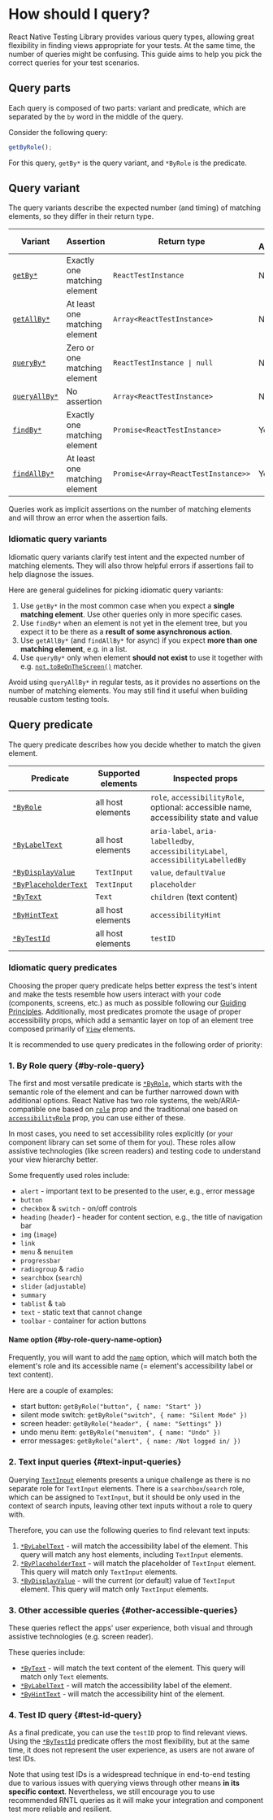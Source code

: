 # How should I query?

React Native Testing Library provides various query types, allowing great flexibility in finding views appropriate for your tests. At the same time, the number of queries might be confusing. This guide aims to help you pick the correct queries for your test scenarios.

## Query parts

Each query is composed of two parts: variant and predicate, which are separated by the `by` word in the middle of the query.

Consider the following query:

```ts
getByRole();
```

For this query, `getBy*` is the query variant, and `*ByRole` is the predicate.

## Query variant

The query variants describe the expected number (and timing) of matching elements, so they differ in their return type.

| Variant                                        | Assertion                     | Return type                                | Is Async? |
| ---------------------------------------------- | ----------------------------- | ------------------------------------------ | --------- |
| [`getBy*`](api/core/queries#get-by)            | Exactly one matching element  | `ReactTestInstance`                        | No        |
| [`getAllBy*`](api/core/queries#get-all-by)     | At least one matching element | `Array<ReactTestInstance>`                 | No        |
| [`queryBy*`](api/core/queries#query-by)        | Zero or one matching element  | <code>ReactTestInstance &#124; null</code> | No        |
| [`queryAllBy*`](api/core/queries#query-all-by) | No assertion                  | `Array<ReactTestInstance>`                 | No        |
| [`findBy*`](api/core/queries#find-by)          | Exactly one matching element  | `Promise<ReactTestInstance>`               | Yes       |
| [`findAllBy*`](api/core/queries#find-all-by)   | At least one matching element | `Promise<Array<ReactTestInstance>>`        | Yes       |

Queries work as implicit assertions on the number of matching elements and will throw an error when the assertion fails.

### Idiomatic query variants

Idiomatic query variants clarify test intent and the expected number of matching elements. They will also throw helpful errors if assertions fail to help diagnose the issues.

Here are general guidelines for picking idiomatic query variants:

1. Use `getBy*` in the most common case when you expect a **single matching element**. Use other queries only in more specific cases.
2. Use `findBy*` when an element is not yet in the element tree, but you expect it to be there as a **result of some asynchronous action**.
3. Use `getAllBy*` (and `findAllBy*` for async) if you expect **more than one matching element**, e.g. in a list.
4. Use `queryBy*` only when element **should not exist** to use it together with e.g. [`not.toBeOnTheScreen()`](api/jest-matchers#tobeonthescreen) matcher.

Avoid using `queryAllBy*` in regular tests, as it provides no assertions on the number of matching elements. You may still find it useful when building reusable custom testing tools.

## Query predicate

The query predicate describes how you decide whether to match the given element.

| Predicate                                                    | Supported elements | Inspected props                                                                             |
| ------------------------------------------------------------ | ------------------ | ------------------------------------------------------------------------------------------- |
| [`*ByRole`](api/core/queries#by-role)                        | all host elements  | `role`, `accessibilityRole`,<br /> optional: accessible name, accessibility state and value |
| [`*ByLabelText`](api/core/queries#by-label-text)             | all host elements  | `aria-label`, `aria-labelledby`,<br /> `accessibilityLabel`, `accessibilityLabelledBy`      |
| [`*ByDisplayValue`](api/core/queries#by-display-value)       | `TextInput`        | `value`, `defaultValue`                                                                     |
| [`*ByPlaceholderText`](api/core/queries#by-placeholder-text) | `TextInput`        | `placeholder`                                                                               |
| [`*ByText`](api/core/queries#by-text)                        | `Text`             | `children` (text content)                                                                   |
| [`*ByHintText`](api/core/queries#by-hint-text)               | all host elements  | `accessibilityHint`                                                                         |
| [`*ByTestId`](api/core/queries#by-test-id)                   | all host elements  | `testID`                                                                                    |

### Idiomatic query predicates

Choosing the proper query predicate helps better express the test's intent and make the tests resemble how users interact with your code (components, screens, etc.) as much as possible following our [Guiding Principles](https://testing-library.com/docs/guiding-principles). Additionally, most predicates promote the usage of proper accessibility props, which add a semantic layer on top of an element tree composed primarily of [`View`](https://reactnative.dev/docs/view) elements.

It is recommended to use query predicates in the following order of priority:

### 1. By Role query {#by-role-query}

The first and most versatile predicate is [`*ByRole`](api/core/queries#by-role), which starts with the semantic role of the element and can be further narrowed down with additional options. React Native has two role systems, the web/ARIA-compatible one based on [`role`](https://reactnative.dev/docs/accessibility#role) prop and the traditional one based on [`accessibilityRole`](https://reactnative.dev/docs/accessibility#accessibilityrole) prop, you can use either of these.

In most cases, you need to set accessibility roles explicitly (or your component library can set some of them for you). These roles allow assistive technologies (like screen readers) and testing code to understand your view hierarchy better.

Some frequently used roles include:

- `alert` - important text to be presented to the user, e.g., error message
- `button`
- `checkbox` & `switch` - on/off controls
- `heading` (`header`) - header for content section, e.g., the title of navigation bar
- `img` (`image`)
- `link`
- `menu` & `menuitem`
- `progressbar`
- `radiogroup` & `radio`
- `searchbox` (`search`)
- `slider` (`adjustable`)
- `summary`
- `tablist` & `tab`
- `text` - static text that cannot change
- `toolbar` - container for action buttons

#### Name option {#by-role-query-name-option}

Frequently, you will want to add the [`name`](api/core/queries#by-role-options) option, which will match both the element's role and its accessible name (= element's accessibility label or text content).

Here are a couple of examples:

- start button: `getByRole("button", { name: "Start" })`
- silent mode switch: `getByRole("switch", { name: "Silent Mode" })`
- screen header: `getByRole("header", { name: "Settings" })`
- undo menu item: `getByRole("menuitem", { name: "Undo" })`
- error messages: `getByRole("alert", { name: /Not logged in/ })`

### 2. Text input queries {#text-input-queries}

Querying [`TextInput`](https://reactnative.dev/docs/textinput) elements presents a unique challenge as there is no separate role for `TextInput` elements. There is a `searchbox`/`search` role, which can be assigned to `TextInput`, but it should be only used in the context of search inputs, leaving other text inputs without a role to query with.

Therefore, you can use the following queries to find relevant text inputs:

1. [`*ByLabelText`](api/core/queries#by-label-text) - will match the accessibility label of the element. This query will match any host elements, including `TextInput` elements.
2. [`*ByPlaceholderText`](api/core/queries#by-placeholder-text) - will match the placeholder of `TextInput` element. This query will match only `TextInput` elements.
3. [`*ByDisplayValue`](api/core/queries#by-display-value) - will the current (or default) value of `TextInput` element. This query will match only `TextInput` elements.

### 3. Other accessible queries {#other-accessible-queries}

These queries reflect the apps' user experience, both visual and through assistive technologies (e.g. screen reader).

These queries include:

- [`*ByText`](api/core/queries#by-text) - will match the text content of the element. This query will match only `Text` elements.
- [`*ByLabelText`](api/core/queries#by-label-text) - will match the accessibility label of the element.
- [`*ByHintText`](api/core/queries#by-hint-text) - will match the accessibility hint of the element.

### 4. Test ID query {#test-id-query}

As a final predicate, you can use the `testID` prop to find relevant views. Using the [`*ByTestId`](api/core/queries#by-test-id) predicate offers the most flexibility, but at the same time, it does not represent the user experience, as users are not aware of test IDs.

Note that using test IDs is a widespread technique in end-to-end testing due to various issues with querying views through other means **in its specific context**. Nevertheless, we still encourage you to use recommended RNTL queries as it will make your integration and component test more reliable and resilient.
